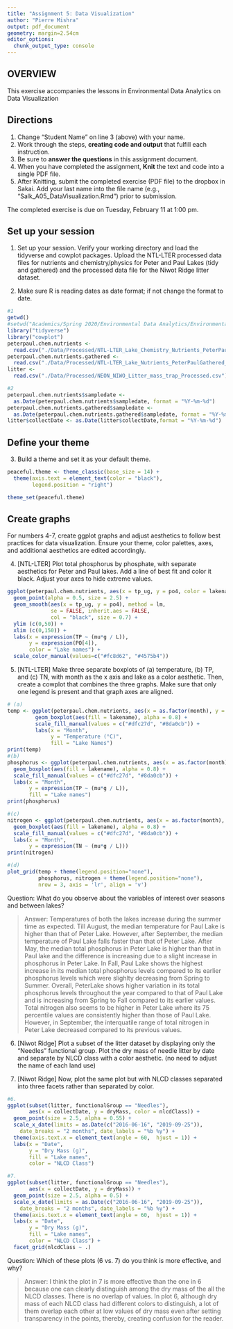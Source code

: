 ```yaml
---
title: "Assignment 5: Data Visualization"
author: "Pierre Mishra"
output: pdf_document
geometry: margin=2.54cm
editor_options: 
  chunk_output_type: console
---
```


## OVERVIEW

This exercise accompanies the lessons in Environmental Data Analytics on Data Visualization 

## Directions
1. Change "Student Name" on line 3 (above) with your name.
3. Work through the steps, **creating code and output** that fulfill each instruction.
4. Be sure to **answer the questions** in this assignment document.
6. When you have completed the assignment, **Knit** the text and code into a single PDF file.
8. After Knitting, submit the completed exercise (PDF file) to the dropbox in Sakai. Add your last name into the file name (e.g., "Salk_A05_DataVisualization.Rmd") prior to submission.

The completed exercise is due on Tuesday, February 11 at 1:00 pm.



## Set up your session 
1. Set up your session. Verify your working directory and load the tidyverse and cowplot packages. Upload the NTL-LTER processed data files for nutrients and chemistry/physics for Peter and Paul Lakes (tidy and gathered) and the processed data file for the Niwot Ridge litter dataset. 

2. Make sure R is reading dates as date format; if not change the format to date.

```r
#1
getwd()
#setwd("Academics/Spring 2020/Environmental Data Analytics/Environmental_Data_Analytics_2020/Assignments")
library("tidyverse")
library("cowplot")
peterpaul.chem.nutrients <- 
  read.csv("./Data/Processed/NTL-LTER_Lake_Chemistry_Nutrients_PeterPaul_Processed.csv")
peterpaul.chem.nutrients.gathered <-
  read.csv("./Data/Processed/NTL-LTER_Lake_Nutrients_PeterPaulGathered_Processed.csv")
litter <-
  read.csv("./Data/Processed/NEON_NIWO_Litter_mass_trap_Processed.csv")

#2
peterpaul.chem.nutrients$sampledate <- 
  as.Date(peterpaul.chem.nutrients$sampledate, format = "%Y-%m-%d")
peterpaul.chem.nutrients.gathered$sampledate <- 
  as.Date(peterpaul.chem.nutrients.gathered$sampledate, format = "%Y-%m-%d")
litter$collectDate <- as.Date(litter$collectDate,format = "%Y-%m-%d")

```
## Define your theme
3. Build a theme and set it as your default theme.

```r
peaceful.theme <- theme_classic(base_size = 14) +
  theme(axis.text = element_text(color = "black"), 
        legend.position = "right")

theme_set(peaceful.theme)

```

## Create graphs
For numbers 4-7, create ggplot graphs and adjust aesthetics to follow best practices for data visualization. Ensure your theme, color palettes, axes, and additional aesthetics are edited accordingly.

4. [NTL-LTER] Plot total phosphorus by phosphate, with separate aesthetics for Peter and Paul lakes. Add a line of best fit and color it black. Adjust your axes to hide extreme values.

```r
ggplot(peterpaul.chem.nutrients, aes(x = tp_ug, y = po4, color = lakename)) +
  geom_point(alpha = 0.5, size = 2.5) + 
  geom_smooth(aes(x = tp_ug, y = po4), method = lm, 
              se = FALSE, inherit.aes = FALSE, 
              col = "black", size = 0.7) +
  ylim (c(0,50)) +
  xlim (c(0,150)) +
  labs(x = expression(TP ~ (mu*g / L)), 
       y = expression(PO[4]),
       color = "Lake names") +
  scale_color_manual(values=c("#fc8d62", "#4575b4"))

```


5. [NTL-LTER] Make three separate boxplots of (a) temperature, (b) TP, and (c) TN, with month as the x axis and lake as a color aesthetic. Then, create a cowplot that combines the three graphs. Make sure that only one legend is present and that graph axes are aligned.

```r
# (a)
temp <- ggplot(peterpaul.chem.nutrients, aes(x = as.factor(month), y = temperature_C)) +
         geom_boxplot(aes(fill = lakename), alpha = 0.8) + 
         scale_fill_manual(values = c("#dfc27d", "#8da0cb")) +
         labs(x = "Month", 
              y = "Temperature (°C)",
              fill = "Lake Names")
print(temp)
#(b)
phosphorus <- ggplot(peterpaul.chem.nutrients, aes(x = as.factor(month), y = tp_ug)) + 
  geom_boxplot(aes(fill = lakename), alpha = 0.8) +
  scale_fill_manual(values = c("#dfc27d", "#8da0cb")) +
  labs(x = "Month", 
       y = expression(TP ~ (mu*g / L)),
       fill = "Lake names") 
print(phosphorus)

#(c)
nitrogen <- ggplot(peterpaul.chem.nutrients, aes(x = as.factor(month), y = tn_ug)) +
  geom_boxplot(aes(fill = lakename), alpha = 0.8) +
  scale_fill_manual(values = c("#dfc27d", "#8da0cb")) +
  labs(x = "Month", 
       y = expression(TN ~ (mu*g / L)))
print(nitrogen)
```

```r
#(d)
plot_grid(temp + theme(legend.position="none"), 
          phosphorus, nitrogen + theme(legend.position="none"),  
          nrow = 3, axis = 'lr', align = 'v')

```

Question: What do you observe about the variables of interest over seasons and between lakes? 

> Answer: Temperatures of both the lakes increase during the summer time as expected. Till August, the median temperature for Paul Lake is higher than that of Peter Lake. However, after September, the median temperature of Paul Lake falls faster than that of Peter Lake. After May, the median total phosphorus in Peter Lake is higher than that in Paul lake and the difference is increasing due to a slight increase in phosphorus in Peter Lake. In Fall, Paul Lake shows the highest increase in its median total phosphorus levels compared to its earlier phosphorus levels which were slighlty decreasing from Spring to Summer. Overall, PeterLake shows higher variation in its total phosphorus levels throughout the year compared to that of Paul Lake and is increasing from Spring to Fall compared to its earlier values. Total nitrogen also seems to be higher in Peter Lake where its 75 percentile values are consistently higher than those of Paul Lake. However, in September, the interquatile range of total nitrogen in Peter Lake decreased compared to its previous values. 

6. [Niwot Ridge] Plot a subset of the litter dataset by displaying only the "Needles" functional group. Plot the dry mass of needle litter by date and separate by NLCD class with a color aesthetic. (no need to adjust the name of each land use)

7. [Niwot Ridge] Now, plot the same plot but with NLCD classes separated into three facets rather than separated by color. 

```r
#6.
ggplot(subset(litter, functionalGroup == "Needles"), 
       aes(x = collectDate, y = dryMass, color = nlcdClass)) +
  geom_point(size = 2.5, alpha = 0.55) + 
  scale_x_date(limits = as.Date(c("2016-06-16", "2019-09-25")), 
    date_breaks = "2 months", date_labels = "%b %y") +
  theme(axis.text.x = element_text(angle = 60,  hjust = 1)) +
  labs(x = "Date", 
       y = "Dry Mass (g)",
       fill = "Lake names", 
       color = "NLCD Class") 
```

```r
#7.
ggplot(subset(litter, functionalGroup == "Needles"), 
       aes(x = collectDate, y = dryMass)) +
  geom_point(size = 2.5, alpha = 0.5) + 
  scale_x_date(limits = as.Date(c("2016-06-16", "2019-09-25")), 
    date_breaks = "2 months", date_labels = "%b %y") +
  theme(axis.text.x = element_text(angle = 60,  hjust = 1)) +
  labs(x = "Date", 
       y = "Dry Mass (g)",
       fill = "Lake names", 
       color = "NLCD Class") + 
  facet_grid(nlcdClass ~ .) 

```

Question: Which of these plots (6 vs. 7) do you think is more effective, and why? 

> Answer: I think the plot in 7 is more effective than the one in 6 because one can clearly distinguish among the dry mass of the all the NLCD classes. There is no overlap of values. In plot 6, although dry mass of each NLCD class had different colors to distinguish, a lot of them overlap each other at low values of dry mass even after setting transparency in the points, thereby, creating confusion for the reader. 